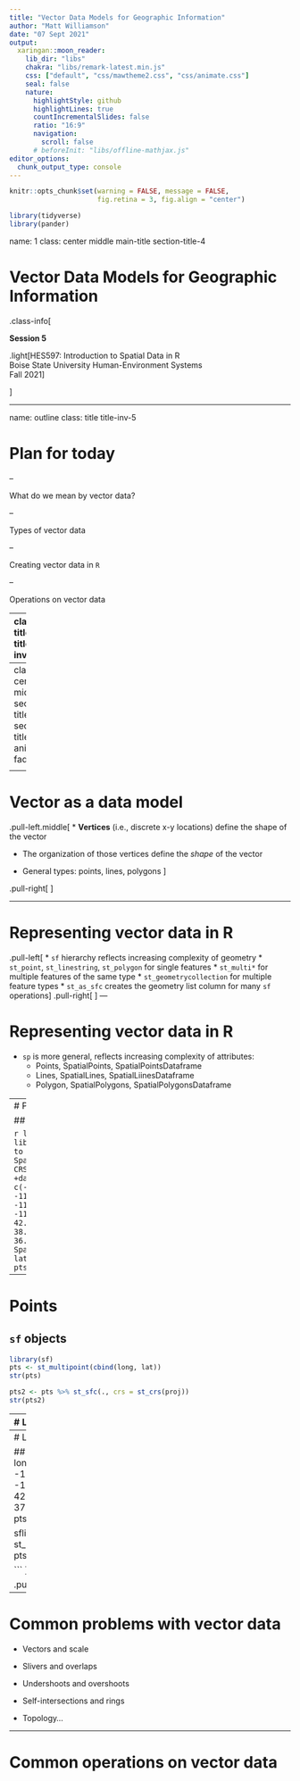 ```yaml
---
title: "Vector Data Models for Geographic Information"
author: "Matt Williamson"
date: "07 Sept 2021"
output:
  xaringan::moon_reader:
    lib_dir: "libs"
    chakra: "libs/remark-latest.min.js"
    css: ["default", "css/mawtheme2.css", "css/animate.css"]        
    seal: false
    nature:
      highlightStyle: github
      highlightLines: true
      countIncrementalSlides: false
      ratio: "16:9"
      navigation:
        scroll: false
      # beforeInit: "libs/offline-mathjax.js"
editor_options: 
  chunk_output_type: console
---
```


```r
knitr::opts_chunk$set(warning = FALSE, message = FALSE, 
                      fig.retina = 3, fig.align = "center")
```


```r
library(tidyverse)
library(pander)
```


name: 1
class: center middle main-title section-title-4

# Vector Data Models for Geographic Information

.class-info[

**Session 5**

.light[HES597: Introduction to Spatial Data in R<br>
Boise State University Human-Environment Systems<br>
Fall 2021]

]

---

name: outline
class: title title-inv-5

# Plan for today

--

What do we mean by vector data?

--

Types of vector data

--

Creating vector data in `R`

--

Operations on vector data


---
class: title title-inv-3

# Defining the vector data model

## __Vector data__ provide a way to represent real-world features in a GIS

.pull-left[

* Useful for locations with discrete, well-defined boundaries

* Very precise (not necessarily accurate)

* Not the same as the `vector` data class

]


---
class: center middle section-title section-title-2 animated fadeIn

<figure>
  <img src="img/03/landscape_geometry.jpeg" alt="ZZZ" title="ZZZ" width="100%">
  <figcaption>Image Source: QGIS User's manual </figcaption>
</figure>

---

# Vector as a data model 

.pull-left.middle[
* __Vertices__ (i.e., discrete x-y locations) define the shape of the vector

* The organization of those vertices define the _shape_ of the vector

* General types: points, lines, polygons
]

.pull-right[
<figure>
  <img src="img/03/points-lines-polygons-vector-data-types.png" alt="ZZZ" title="ZZZ" width="100%">
  <figcaption>Image Source: Colin Williams (NEON)</figcaption>
</figure>
]

---

# Representing vector data in R

.pull-left[
* `sf` hierarchy reflects increasing complexity of geometry
  * `st_point`, `st_linestring`, `st_polygon` for single features
  * `st_multi*` for multiple features of the same type
  * `st_geometrycollection` for multiple feature types
  * `st_as_sfc` creates the geometry list column for many `sf` operations
]
.pull-right[
<figure>
  <img src="img/03/sf-classes.png" alt="ZZZ" title="ZZZ" width="100%">
  <figcaption>Simple feature types suppored in R (from Lovelace et al. 2020)</figcaption>
</figure>
]
---

# Representing vector data in R

* `sp` is more general, reflects increasing complexity of attributes: 
  * Points, SpatialPoints, SpatialPointsDataframe
  * Lines, SpatialLines, SpatialLiinesDataframe
  * Polygon, SpatialPolygons, SpatialPolygonsDataframe
  
---
# Points

## `Spatial*` objects

```r
library(sp)
library(raster) #loaded to improve printing of Spatil objects
proj <- CRS('+proj=longlat +datum=WGS84')
long <- c(-116.7, -120.4, -116.7, -113.5, -115.5, -120.8, -119.5, -113.7, -113.7, -110.7)
lat <- c(45.3, 42.6, 38.9, 42.1, 35.7, 38.9, 36.2, 39, 41.6, 36.9)
pts <- SpatialPoints(cbind(long, lat), proj4string = proj)
pts
```
---

# Points

## `sf` objects

```r
library(sf)
pts <- st_multipoint(cbind(long, lat))
str(pts)

pts2 <- pts %>% st_sfc(., crs = st_crs(proj))
str(pts2)
```
---
# Lines

## `Spatial*` objects
.pull-left[
```r
lon <- c(-116.8, -114.2, -112.9, -111.9, -114.2, -115.4, -117.7)
lat <- c(41.3, 42.9, 42.4, 39.8, 37.6, 38.3, 37.6)
lonlat <- cbind(lon, lat)
line1 <- Line(lonlat[1:3,])
line2 <- Line(lonlat[4:7,])
linelst <- Lines(list(line1), ID="a")
linelst2 <- Lines(list(line2), ID="b")
slines <-  SpatialLines(list(linelst, linelst2), proj4string = proj)
```
]

.pull-right[
```r
plot(slines, col="blue")
```
]
---
# Lines

## `sf*` objects
.pull-left[
```r
lon <- c(-116.8, -114.2, -112.9, -111.9, -114.2, -115.4, -117.7)
lat <- c(41.3, 42.9, 42.4, 39.8, 37.6, 38.3, 37.6)
lonlat <- cbind(lon, lat)
pts <- st_multipoint(lonlat)

sfline <- st_multilinestring(list(pts[1:3,], pts[4:7,]))


```
]

.pull-right[
```r
plot(sfline, col="green")
```
]
---
# Common problems with vector data
 
 * Vectors and scale
 
 * Slivers and overlaps 
 
 * Undershoots and overshoots
 
 * Self-intersections and rings
 
 * Topology...
 

---

# Common operations on vector data